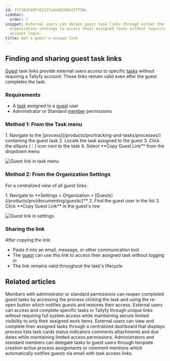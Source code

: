 ```yaml
---
id: f1f38d7ddfc62217a3eb0200d1fff30c
sidebar:
  order: 7
snippet: External users can obtain guest task links through either the task menu or
  organization settings to access their assigned tasks without requiring a Tallyfy
  account login.
title: Get a guest's unique link
---
```



## Finding and sharing guest task links

[Guest](/products/pro/documenting/guests/) task links provide external users access to specific [tasks](/products/pro/tracking-and-tasks/tasks/) without requiring a Tallyfy account. These links remain valid even after the guest completes the task.

### Requirements
- A [task](/products/pro/tracking-and-tasks/tasks/) assigned to a [guest](/products/pro/documenting/guests/) user
- Administrator or Standard [member](/products/pro/documenting/members/) permissions

### Method 1: From the Task menu

<Steps>
1. Navigate to the [process](/products/pro/tracking-and-tasks/processes/) containing the guest task
2. Locate the task assigned to the guest
3. Click the ellipsis (⋮) icon next to the task
4. Select **Copy Guest Link** from the dropdown menu
</Steps>

![Guest link in task menu](https://screenshots.tallyfy.com/tallyfy%2Fpro%2Fdesktop-light-copy-guest-link.png)

### Method 2: From the Organization Settings

For a centralized view of all guest links:

<Steps>
1. Navigate to **Settings > Organization > [Guests](/products/pro/documenting/guests/)**
2. Find the guest user in the list
3. Click **Copy Guest Link** in the guest's row
</Steps>

![Guest link in settings](https://screenshots.tallyfy.com/tallyfy%2Fpro%2Fdesktop-light-copy-guest-link-from-settings.png)

### Sharing the link

After copying the link:
- Paste it into an email, message, or other communication tool
- The [guest](/products/pro/documenting/guests/) can use this link to access their assigned task without logging in
- The link remains valid throughout the task's lifecycle


## Related articles
<CardGrid>
<LinkTitleCard header="<b>Guests > Re-open tasks as a guest</b>" href="/products/pro/documenting/guests/how-can-i-re-open-a-completed-guest-task/" > Members with administrator or standard permissions can reopen completed guest tasks by accessing the process clicking the task and using the re-open button which notifies guests and restores their access. </LinkTitleCard>
<LinkTitleCard header="<b>Guests > What is a guest</b>" href="/products/pro/documenting/guests/what-is-a-guest/" > External users can access and complete specific tasks in Tallyfy through unique links without requiring full system access while maintaining secure limited visibility to only their assigned work items. </LinkTitleCard>
<LinkTitleCard header="<b>Guests > The guest view</b>" href="/products/pro/documenting/guests/how-can-guests-monitor-their-processes-on-tallyfy/" > External users can view and complete their assigned tasks through a centralized dashboard that displays process lists task cards status indicators comments attachments and due dates while maintaining limited access permissions. </LinkTitleCard>
<LinkTitleCard header="<b>Guests > Assign tasks to guests</b>" href="/products/pro/documenting/guests/how-can-i-assign-tasks-to-guest-users-in-tallyfy/" > Administrators and standard members can delegate tasks to guest users through template creation active process assignments or comment mentions which automatically notifies guests via email with task access links. </LinkTitleCard>
</CardGrid>